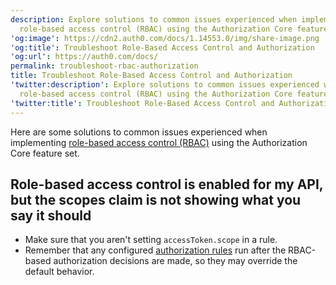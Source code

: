 ```yaml
---
description: Explore solutions to common issues experienced when implementing
  role-based access control (RBAC) using the Authorization Core feature set.
'og:image': https://cdn2.auth0.com/docs/1.14553.0/img/share-image.png
'og:title': Troubleshoot Role-Based Access Control and Authorization
'og:url': https://auth0.com/docs/
permalink: troubleshoot-rbac-authorization
title: Troubleshoot Role-Based Access Control and Authorization
'twitter:description': Explore solutions to common issues experienced when implementing
  role-based access control (RBAC) using the Authorization Core feature set.
'twitter:title': Troubleshoot Role-Based Access Control and Authorization
---
```

Here are some solutions to common issues experienced when implementing [role-based access control (RBAC)](/manage-users/access-control/rbac) using the Authorization Core feature set.

## Role-based access control is enabled for my API, but the scopes claim is not showing what you say it should

* Make sure that you aren't setting `accessToken.scope` in a rule.
* Remember that any configured [authorization rules](/manage-users/access-control/rules-for-authorization-policies) run after the RBAC-based authorization decisions are made, so they may override the default behavior.